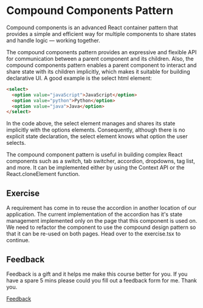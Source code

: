 
<Meta title="Lessons/🥈 Silver/Compound Components Pattern/01-Lesson" />

# Compound Components Pattern

Compound components is an advanced React container pattern that provides a simple and efficient way for multiple components to share states and handle logic — working together.

The compound components pattern provides an expressive and flexible API for communication between a parent component and its children. Also, the compound components pattern enables a parent component to interact and share state with its children implicitly, which makes it suitable for building declarative UI. A good example is the select html element:

```html
<select>
  <option value="javaScript">JavaScript</option>
  <option value="python">Python</option>
  <option value="java">Java</option>
</select>
```

In the code above, the select element manages and shares its state implicitly with the options elements. Consequently, although there is no explicit state declaration, the select element knows what option the user selects.

The compound component pattern is useful in building complex React components such as a switch, tab switcher, accordion, dropdowns, tag list, and more. It can be implemented either by using the Context API or the React.cloneElement function.

## Exercise

A requirement has come in to reuse the accordion in another location of our application. The current implementation of the accordion has it's state management implemented only on the page that this component is used on. We need to refactor the component to use the compound design pattern so that it can be re-used on both pages. Head over to the exercise.tsx to continue.

## Feedback

Feedback is a gift and it helps me make this course better for you. If you have a spare 5 mins please could you fill out a feedback form for me. Thank you.

[Feedback](https://github.com/code-mattclaffey/react-design-patterns/issues/new)
